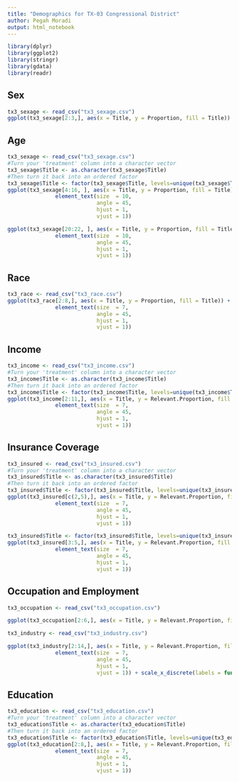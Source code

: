 ```yaml
---
title: "Demographics for TX-03 Congressional District"
author: Pegah Moradi
output: html_notebook
---
```

```r
library(dplyr)
library(ggplot2)
library(stringr)
library(gdata)
library(readr)
```
## Sex
```r
tx3_sexage <- read_csv("tx3_sexage.csv")
ggplot(tx3_sexage[2:3,], aes(x = Title, y = Proportion, fill = Title)) + geom_col() + labs(title = "Gender in TX-03", x = "Gender", y = "Proportion") + theme(legend.position="none")
```
## Age
```r
tx3_sexage <- read_csv("tx3_sexage.csv")
#Turn your 'treatment' column into a character vector
tx3_sexage$Title <- as.character(tx3_sexage$Title)
#Then turn it back into an ordered factor
tx3_sexage$Title <- factor(tx3_sexage$Title, levels=unique(tx3_sexage$Title))
ggplot(tx3_sexage[4:16, ], aes(x = Title, y = Proportion, fill = Title)) + geom_col() + labs(title = "Age in TX-03", x = "Age Group", y = "Proportion") + theme(legend.position="none", axis.text.x =
               element_text(size  = 10,
                            angle = 45,
                            hjust = 1,
                            vjust = 1))

ggplot(tx3_sexage[20:22, ], aes(x = Title, y = Proportion, fill = Title)) + geom_col() + labs(title = "Age in TX-03", x = "Age Group", y = "Proportion") + theme(legend.position="none", axis.text.x =
               element_text(size  = 10,
                            angle = 45,
                            hjust = 1,
                            vjust = 1))

```
## Race
```r
tx3_race <- read_csv("tx3_race.csv")
ggplot(tx3_race[2:8,], aes(x = Title, y = Proportion, fill = Title)) + geom_col() + labs(title = "Race in TX-03", x = "Race", y = "Proportion") + theme(legend.position="none", axis.text.x =
               element_text(size  = 7,
                            angle = 45,
                            hjust = 1,
                            vjust = 1))
```

## Income
```r
tx3_income <- read_csv("tx3_income.csv")
#Turn your 'treatment' column into a character vector
tx3_income$Title <- as.character(tx3_income$Title)
#Then turn it back into an ordered factor
tx3_income$Title <- factor(tx3_income$Title, levels=unique(tx3_income$Title))
ggplot(tx3_income[2:11,], aes(x = Title, y = Relevant.Proportion, fill = Title)) + geom_col() + labs(title = "Incomes in TX-03", x = "Income Group", y = "Proportion") + theme(legend.position="none", axis.text.x =
               element_text(size  = 7,
                            angle = 45,
                            hjust = 1,
                            vjust = 1))
```

## Insurance Coverage
```r
tx3_insured <- read_csv("tx3_insured.csv")
#Turn your 'treatment' column into a character vector
tx3_insured$Title <- as.character(tx3_insured$Title)
#Then turn it back into an ordered factor
tx3_insured$Title <- factor(tx3_insured$Title, levels=unique(tx3_insured$Title))
ggplot(tx3_insured[c(2,5),], aes(x = Title, y = Relevant.Proportion, fill = Title)) + geom_col() + labs(title = "Insurance Coverage in TX-03", x = "Insurance Coverage", y = "Proportion") + theme(legend.position="none", axis.text.x =
               element_text(size  = 7,
                            angle = 45,
                            hjust = 1,
                            vjust = 1))

tx3_insured$Title <- factor(tx3_insured$Title, levels=unique(tx3_insured$Title))
ggplot(tx3_insured[3:5,], aes(x = Title, y = Relevant.Proportion, fill = Title)) + geom_col() + labs(title = "Insurance Coverage Type in TX-03", x = "Insurance Coverage", y = "Proportion") + theme(legend.position="none", axis.text.x =
               element_text(size  = 7,
                            angle = 45,
                            hjust = 1,
                            vjust = 1))
```

## Occupation and Employment
```r
tx3_occupation <- read_csv("tx3_occupation.csv")

ggplot(tx3_occupation[2:6,], aes(x = Title, y = Relevant.Proportion, fill = Title)) + geom_col() + labs(title = "Occupational Distribution in TX-03", x = "Occupation", y = "Proportion of Employed Civilians Aged 16+") + theme(legend.position="none") + scale_x_discrete(labels = function(x) str_wrap(x, width = 10))

tx3_industry <- read_csv("tx3_industry.csv")

ggplot(tx3_industry[2:14,], aes(x = Title, y = Relevant.Proportion, fill = Title)) + geom_col() + labs(title = "Industry Employment Distribution in TX-03", x = "Industry", y = "Proportion of Employed Civilians Aged 16+") + theme(legend.position="none", axis.text.x =
               element_text(size  = 7,
                            angle = 45,
                            hjust = 1,
                            vjust = 1)) + scale_x_discrete(labels = function(x) str_wrap(x, width = 30))
```


## Education
```r
tx3_education <- read_csv("tx3_education.csv")
#Turn your 'treatment' column into a character vector
tx3_education$Title <- as.character(tx3_education$Title)
#Then turn it back into an ordered factor
tx3_education$Title <- factor(tx3_education$Title, levels=unique(tx3_education$Title))
ggplot(tx3_education[2:8,], aes(x = Title, y = Relevant.Proportion, fill = Title)) + geom_col() + labs(title = "Education in TX-03", x = "Highest Level of Education", y = "Proportion of Adults Aged 25+") + theme(legend.position="none", axis.text.x =
               element_text(size  = 7,
                            angle = 45,
                            hjust = 1,
                            vjust = 1))
```


